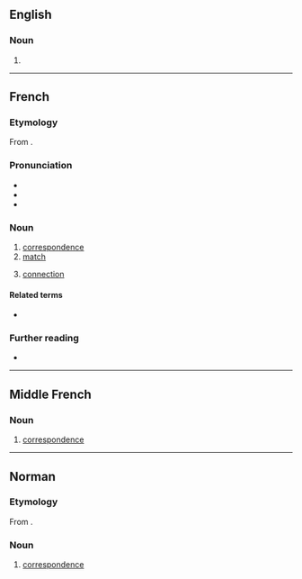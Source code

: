 ==English==

===Noun===
{{head|en|misspelling}}

# {{misspelling of|en|correspondence}}

----

==French==

===Etymology===
From {{der|fr|ML.|correspondentia}}.

===Pronunciation===
* {{fr-IPA}}
* {{audio|fr|Fr-correspondance.ogg|Audio (la correspondance)}}
* {{rhymes|fr|ɑ̃s}}

===Noun===
{{fr-noun|f}}

# [[correspondence]]
# [[match]]
# {{lb|fr|transport}} [[connection]]

====Related terms====
* {{l|fr|correspondre}}

===Further reading===
* {{R:TLFi}}

----

==Middle French==

===Noun===
{{frm-noun|f}}

# [[correspondence]] {{gloss|mutual written communication}}

----

==Norman==

===Etymology===
From {{der|nrf|ML.|correspondentia}}.

===Noun===
{{nrf-noun|f}}

# {{lb|nrf|Jersey}} [[correspondence]]